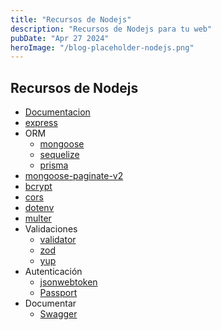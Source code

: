 ```yaml
---
title: "Recursos de Nodejs"
description: "Recursos de Nodejs para tu web"
pubDate: "Apr 27 2024"
heroImage: "/blog-placeholder-nodejs.png"
---
```


## Recursos de Nodejs

-   [Documentacion](https://nodejs.org/en)
-   [express](https://expressjs.com/es/)
-   ORM
    -   [mongoose](https://mongoosejs.com/)
    -   [sequelize](https://sequelize.org/)
    -   [prisma](https://www.prisma.io/)
-   [mongoose-paginate-v2](https://www.npmjs.com/package/mongoose-paginate-v2)
-   [bcrypt](https://www.npmjs.com/package/bcrypt)
-   [cors](https://www.npmjs.com/package/cors)
-   [dotenv](https://www.npmjs.com/package/dotenv)
-   [multer](https://www.npmjs.com/package/multer)
-   Validaciones
    -   [validator](https://www.npmjs.com/package/validator)
    -   [zod](https://www.npmjs.com/package/zod)
    -   [yup](https://www.npmjs.com/package/yup)
-   Autenticación
    -   [jsonwebtoken](https://www.npmjs.com/package/jsonwebtoken)
    -   [Passport](https://www.passportjs.org/)
-   Documentar
    -   [Swagger](https://swagger.io/specification/)
